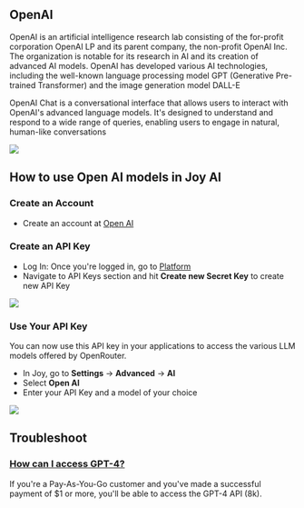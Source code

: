 ## OpenAI

OpenAI is an artificial intelligence research lab consisting of the for-profit corporation OpenAI LP and its parent company, the non-profit OpenAI Inc. The organization is notable for its research in AI and its creation of advanced AI models. OpenAI has developed various AI technologies, including the well-known language processing model GPT (Generative Pre-trained Transformer) and the image generation model DALL-E

OpenAI Chat is a conversational interface that allows users to interact with OpenAI's advanced language models. It's designed to understand and respond to a wide range of queries, enabling users to engage in natural, human-like conversations

![](https://user-images.githubusercontent.com/2284279/291580583-ee33fd9d-4faa-4bbf-b2e4-490880fadce5.png)

## How to use Open AI models in Joy AI

### Create an Account

- Create an account at [Open AI](https://www.openai.com/)

### Create an API Key

- Log In: Once you're logged in, go to [Platform](https://platform.openai.com/api-keys)
- Navigate to API Keys section and hit **Create new Secret Key** to create new API Key

![](https://user-images.githubusercontent.com/2284279/291580876-622ebc8d-95a5-495b-9af9-6804c8ab3de2.png)

### Use Your API Key

You can now use this API key in your applications to access the various LLM models offered by OpenRouter.

- In Joy, go to **Settings** -> **Advanced** -> **AI**
- Select **Open AI**
- Enter your API Key and a model of your choice

![](https://user-images.githubusercontent.com/2284279/291584162-e044ebb7-ad77-4854-9064-59bf21f5fec6.png)

## Troubleshoot

### [How can I access GPT-4?](https://help.openai.com/en/articles/7102672-how-can-i-access-gpt-4)

If you're a Pay-As-You-Go customer and you've made a successful payment of $1 or more, you'll be able to access the GPT-4 API (8k). 